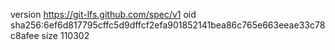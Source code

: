 version https://git-lfs.github.com/spec/v1
oid sha256:6ef6d817795cffc5d9dffcf2efa901852141bea86c765e663eeae33c78c8afee
size 110302
